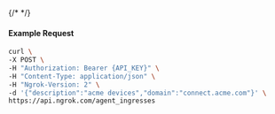 {/* <!-- Code generated for API Clients. DO NOT EDIT. --> */}

#### Example Request
```bash
curl \
-X POST \
-H "Authorization: Bearer {API_KEY}" \
-H "Content-Type: application/json" \
-H "Ngrok-Version: 2" \
-d '{"description":"acme devices","domain":"connect.acme.com"}' \
https://api.ngrok.com/agent_ingresses
```